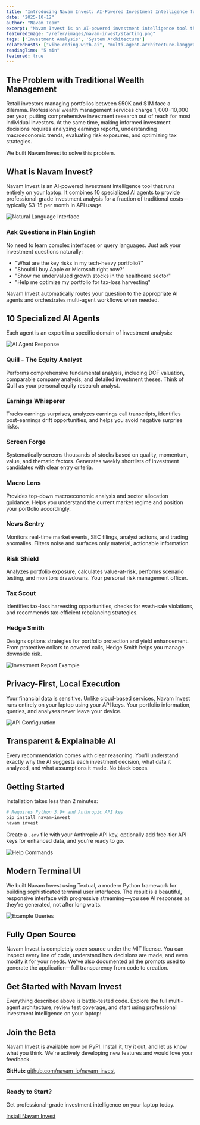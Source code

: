 ```yaml
---
title: "Introducing Navam Invest: AI-Powered Investment Intelligence for Everyone"
date: "2025-10-12"
author: "Navam Team"
excerpt: "Navam Invest is an AI-powered investment intelligence tool that runs entirely on your laptop, combining 10 specialized AI agents to provide professional-grade investment analysis."
featuredImage: "/refer/images/navam-invest/starting.png"
tags: ['Investment Analysis', 'System Architecture']
relatedPosts: ["vibe-coding-with-ai", "multi-agent-architecture-langgraph", "smart-api-caching-performance"]
readingTime: "5 min"
featured: true
---
```



## The Problem with Traditional Wealth Management

Retail investors managing portfolios between $50K and $1M face a dilemma. Professional wealth management services charge $1,000-$10,000 per year, putting comprehensive investment research out of reach for most individual investors. At the same time, making informed investment decisions requires analyzing earnings reports, understanding macroeconomic trends, evaluating risk exposures, and optimizing tax strategies.

We built Navam Invest to solve this problem.

## What is Navam Invest?

Navam Invest is an AI-powered investment intelligence tool that runs entirely on your laptop. It combines 10 specialized AI agents to provide professional-grade investment analysis for a fraction of traditional costs—typically $3-15 per month in API usage.

![Natural Language Interface](/refer/images/navam-invest/natural-prompt.png)

### Ask Questions in Plain English

No need to learn complex interfaces or query languages. Just ask your investment questions naturally:

- "What are the key risks in my tech-heavy portfolio?"
- "Should I buy Apple or Microsoft right now?"
- "Show me undervalued growth stocks in the healthcare sector"
- "Help me optimize my portfolio for tax-loss harvesting"

Navam Invest automatically routes your question to the appropriate AI agents and orchestrates multi-agent workflows when needed.

## 10 Specialized AI Agents

Each agent is an expert in a specific domain of investment analysis:

![AI Agent Response](/refer/images/navam-invest/response.png)

### Quill - The Equity Analyst
Performs comprehensive fundamental analysis, including DCF valuation, comparable company analysis, and detailed investment theses. Think of Quill as your personal equity research analyst.

### Earnings Whisperer
Tracks earnings surprises, analyzes earnings call transcripts, identifies post-earnings drift opportunities, and helps you avoid negative surprise risks.

### Screen Forge
Systematically screens thousands of stocks based on quality, momentum, value, and thematic factors. Generates weekly shortlists of investment candidates with clear entry criteria.

### Macro Lens
Provides top-down macroeconomic analysis and sector allocation guidance. Helps you understand the current market regime and position your portfolio accordingly.

### News Sentry
Monitors real-time market events, SEC filings, analyst actions, and trading anomalies. Filters noise and surfaces only material, actionable information.

### Risk Shield
Analyzes portfolio exposure, calculates value-at-risk, performs scenario testing, and monitors drawdowns. Your personal risk management officer.

### Tax Scout
Identifies tax-loss harvesting opportunities, checks for wash-sale violations, and recommends tax-efficient rebalancing strategies.

### Hedge Smith
Designs options strategies for portfolio protection and yield enhancement. From protective collars to covered calls, Hedge Smith helps you manage downside risk.

![Investment Report Example](/refer/images/navam-invest/report.png)

## Privacy-First, Local Execution

Your financial data is sensitive. Unlike cloud-based services, Navam Invest runs entirely on your laptop using your API keys. Your portfolio information, queries, and analyses never leave your device.

![API Configuration](/refer/images/navam-invest/api.png)

## Transparent & Explainable AI

Every recommendation comes with clear reasoning. You'll understand exactly why the AI suggests each investment decision, what data it analyzed, and what assumptions it made. No black boxes.

## Getting Started

Installation takes less than 2 minutes:

```bash
# Requires Python 3.9+ and Anthropic API key
pip install navam-invest
navam invest
```

Create a `.env` file with your Anthropic API key, optionally add free-tier API keys for enhanced data, and you're ready to go.

![Help Commands](/refer/images/navam-invest/help.png)

## Modern Terminal UI

We built Navam Invest using Textual, a modern Python framework for building sophisticated terminal user interfaces. The result is a beautiful, responsive interface with progressive streaming—you see AI responses as they're generated, not after long waits.

![Example Queries](/refer/images/navam-invest/examples.png)

## Fully Open Source

Navam Invest is completely open source under the MIT license. You can inspect every line of code, understand how decisions are made, and even modify it for your needs. We've also documented all the prompts used to generate the application—full transparency from code to creation.

## Get Started with Navam Invest

Everything described above is battle-tested code. Explore the full multi-agent architecture, review test coverage, and start using professional investment intelligence on your laptop:

<BreakoutSection client:load>
  <ProductCard client:load product="invest" imagePosition="left" />
</BreakoutSection>

## Join the Beta

Navam Invest is available now on PyPI. Install it, try it out, and let us know what you think. We're actively developing new features and would love your feedback.

**GitHub:** [github.com/navam-io/navam-invest](https://github.com/navam-io/navam-invest)

---

### Ready to Start?

Get professional-grade investment intelligence on your laptop today.

[Install Navam Invest](/#get-started)
